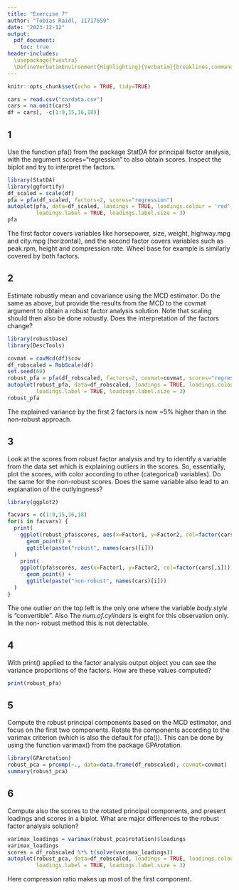 ```yaml
---
title: "Exercise 7"
author: "Tobias Raidl, 11717659"
date: "2023-12-12"
output:
  pdf_document:
    toc: true
header-includes:
  \usepackage{fvextra}
  \DefineVerbatimEnvironment{Highlighting}{Verbatim}{breaklines,commandchars=\\\{\}}
---
```


```r
knitr::opts_chunk$set(echo = TRUE, tidy=TRUE)
```

```r
cars = read.csv("cardata.csv")
cars = na.omit(cars)
df = cars[, -c(1:9,15,16,18)]


```

## 1
Use the function pfa() from the package StatDA for principal factor analysis,
with the argument scores="regression" to also obtain scores. Inspect the
biplot and try to interpret the factors.
```r
library(StatDA)
library(ggfortify)
df_scaled = scale(df)
pfa = pfa(df_scaled, factors=2, scores="regression")
autoplot(pfa, data=df_scaled, loadings = TRUE, loadings.colour = 'red',
         loadings.label = TRUE, loadings.label.size = 3)
pfa
```
The first factor covers variables like horsepower, size, weight, highway.mpg and city.mpg (horizontal), and the second factor covers variables such as peak.rpm, height and compression rate. Wheel base for example is similarly covered by both factors.

## 2
 Estimate robustly mean and covariance using the MCD estimator. Do the same
as above, but provide the results from the MCD to the covmat argument to
obtain a robust factor analysis solution. Note that scaling should then also be
done robustly. Does the interpretation of the factors change?
```r
library(robustbase)
library(DescTools)

covmat = covMcd(df)$cov
df_robscaled = RobScale(df)
set.seed(69)
robust_pfa = pfa(df_robscaled, factors=2, covmat=covmat, scores="regression")
autoplot(robust_pfa, data=df_robscaled, loadings = TRUE, loadings.colour = 'red',
         loadings.label = TRUE, loadings.label.size = 3)
robust_pfa
```
The explained variance by the first 2 factors is now ~5% higher than in the non-robust approach.

## 3
Look at the scores from robust factor analysis and try to identify a variable from
the data set which is explaining outliers in the scores. So, essentially, plot the
scores, with color according to other (categorical) variables). Do the same for
the non-robust scores. Does the same variable also lead to an explanation of the
outlyingness?
```r
library(ggplot2)

facvars = c(1:9,15,16,18)
for(i in facvars) {
  print(
    ggplot(robust_pfa$scores, aes(x=Factor1, y=Factor2, col=factor(cars[,i]))) +
      geom_point() +
      ggtitle(paste("robust", names(cars)[i]))
  )
    print(
    ggplot(pfa$scores, aes(x=Factor1, y=Factor2, col=factor(cars[,i]))) +
      geom_point() +
      ggtitle(paste("non-robust", names(cars)[i]))
  )
}

```
The one outlier on the top left is the only one where the variable _body.style_ is "convertible". Also The _num.of.cylinders_ is eight for this observation only. In the non- robust method this is not detectable.

## 4
With print() applied to the factor analysis output object you can see the variance proportions of the factors. How are these values computed?
```r
print(robust_pfa)
```

## 5
 Compute the robust principal components based on the MCD estimator, and
focus on the first two components. Rotate the components according to the
varimax criterion (which is also the default for pfa()). This can be done by
using the function varimax() from the package GPArotation.
```r
library(GPArotation)
robust_pca = prcomp(~., data=data.frame(df_robscaled), covmat=covmat)
summary(robust_pca)
```

## 6
Compute also the scores to the rotated principal components, and present loadings and scores in a biplot. What are major differences to the robust factor analysis solution?
```r
varimax_loadings = varimax(robust_pca$rotation)$loadings
varimax_loadings
scores = df_robscaled %*% t(solve(varimax_loadings))
autoplot(robust_pca, data=df_robscaled, loadings = TRUE, loadings.colour = 'red',
         loadings.label = TRUE, loadings.label.size = 3)
```
Here compression ratio makes up most of the first component.
